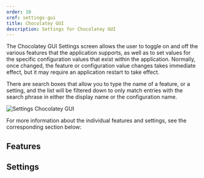 ```yaml
---
order: 10
xref: settings-gui
title: Chocolatey GUI
description: Settings for Chocolatey GUI
---
```


The Chocolatey GUI Settings screen allows the user to toggle on and off the various features that the application
supports, as well as to set values for the specific configuration values that exist within the application.  Normally,
once changed, the feature or configuration value changes takes immediate effect, but it may require an application
restart to take effect.

There are search boxes that allow you to type the name of a feature, or a setting, and the list will be filtered down
to only match entries with the search phrase in either the display name or the configuration name.

![Settings Chocolatey GUI](https://img.chocolatey.org/docs/chocolatey-gui/user_interface_settings_chocolatey_gui.png "Settings Chocolatey GUI")

For more information about the individual features and settings, see the corresponding section below:

## Features

<AvailableFeatures />

## Settings

<AvailableSettings />
